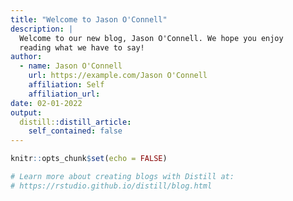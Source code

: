 ```yaml
---
title: "Welcome to Jason O'Connell"
description: |
  Welcome to our new blog, Jason O'Connell. We hope you enjoy 
  reading what we have to say!
author:
  - name: Jason O'Connell 
    url: https://example.com/Jason O'Connell
    affiliation: Self
    affiliation_url: 
date: 02-01-2022
output:
  distill::distill_article:
    self_contained: false
---
```


```r
knitr::opts_chunk$set(echo = FALSE)

# Learn more about creating blogs with Distill at:
# https://rstudio.github.io/distill/blog.html

```



